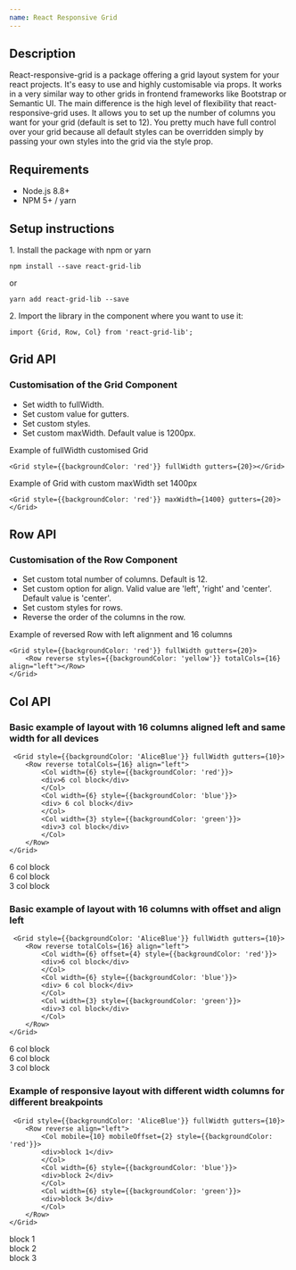 ```yaml
---
name: React Responsive Grid
---
```


## Description

React-responsive-grid is a package offering a grid layout system for your react projects. It's easy to use and highly customisable via props. It works in a very similar way to other grids in frontend frameworks like Bootstrap or Semantic UI. The main difference is the high level of flexibility that react-responsive-grid uses. It allows you to set up the number of columns you want for your grid (default is set to 12). You pretty much have full control over your grid because all default styles can be overridden simply by passing your own styles into the grid via the style prop.


## Requirements
- Node.js 8.8+
- NPM 5+ / yarn


## Setup instructions

1\. Install the package with npm or yarn
 ```
 npm install --save react-grid-lib
 ```
 or

 ```
 yarn add react-grid-lib --save
 ```


2\. Import the library in the component where you want to use it:

```
import {Grid, Row, Col} from 'react-grid-lib';
```


## Grid API

<PropsTable of={Grid} />

### Customisation of the Grid Component
- Set width to fullWidth.
- Set custom value for gutters.
- Set custom styles.
- Set custom maxWidth. Default value is 1200px.

Example of fullWidth customised Grid
```
<Grid style={{backgroundColor: 'red'}} fullWidth gutters={20}></Grid>
```
Example of Grid with custom maxWidth set 1400px
```
<Grid style={{backgroundColor: 'red'}} maxWidth={1400} gutters={20}></Grid>
```

## Row API
<PropsTable of={Row} />

### Customisation of the Row Component
- Set custom total number of columns. Default is 12.
- Set custom option for align. Valid value are 'left', 'right' and 'center'. Default value is 'center'.
- Set custom styles for rows.
- Reverse the order of the columns in the row. 

Example of reversed Row with left alignment and 16 columns
```
<Grid style={{backgroundColor: 'red'}} fullWidth gutters={20}>
    <Row reverse styles={{backgroundColor: 'yellow'}} totalCols={16} align="left"></Row>
</Grid>
```


## Col API
<PropsTable of={Col} />

### Basic example of layout with 16 columns aligned left and same width for all devices

```
 <Grid style={{backgroundColor: 'AliceBlue'}} fullWidth gutters={10}>
    <Row reverse totalCols={16} align="left">
        <Col width={6} style={{backgroundColor: 'red'}}>
        <div>6 col block</div>
        </Col>
        <Col width={6} style={{backgroundColor: 'blue'}}>
        <div> 6 col block</div>
        </Col>
        <Col width={3} style={{backgroundColor: 'green'}}>
        <div>3 col block</div>
        </Col>
    </Row>
</Grid>
```

<Playground>
    <Grid style={{backgroundColor: 'AliceBlue'}} fullWidth gutters={10}>
        <Row reverse totalCols={16} align="left">
          <Col width={6} style={{backgroundColor: 'red'}}>
          <div>6 col block</div>
          </Col>
          <Col width={6} style={{backgroundColor: 'blue'}}>
          <div> 6 col block</div>
          </Col>
          <Col width={3} style={{backgroundColor: 'green'}}>
          <div>3 col block</div>
          </Col>
        </Row>
    </Grid>
</Playground>

### Basic example of layout with 16 columns with offset and align left

```
 <Grid style={{backgroundColor: 'AliceBlue'}} fullWidth gutters={10}>
    <Row reverse totalCols={16} align="left">
        <Col width={6} offset={4} style={{backgroundColor: 'red'}}>
        <div>6 col block</div>
        </Col>
        <Col width={6} style={{backgroundColor: 'blue'}}>
        <div> 6 col block</div>
        </Col>
        <Col width={3} style={{backgroundColor: 'green'}}>
        <div>3 col block</div>
        </Col>
    </Row>
</Grid>
```

<Playground>
    <Grid style={{backgroundColor: 'AliceBlue'}} fullWidth gutters={10}>
        <Row reverse totalCols={16} align="left">
          <Col width={6} offset={4} style={{backgroundColor: 'red'}}>
          <div>6 col block</div>
          </Col>
          <Col width={6} style={{backgroundColor: 'blue'}}>
          <div> 6 col block</div>
          </Col>
          <Col width={3} style={{backgroundColor: 'green'}}>
          <div>3 col block</div>
          </Col>
        </Row>
    </Grid>
</Playground>

### Example of responsive layout with different width columns for different breakpoints

```
 <Grid style={{backgroundColor: 'AliceBlue'}} fullWidth gutters={10}>
    <Row reverse align="left">
        <Col mobile={10} mobileOffset={2} style={{backgroundColor: 'red'}}>
        <div>block 1</div>
        </Col>
        <Col width={6} style={{backgroundColor: 'blue'}}>
        <div>block 2</div>
        </Col>
        <Col width={6} style={{backgroundColor: 'green'}}>
        <div>block 3</div>
        </Col>
    </Row>
</Grid>
```

<Playground>
    <Grid style={{backgroundColor: 'AliceBlue'}} fullWidth gutters={10}>
        <Row reverse align="left">
            <Col mobile={10} mobileOffset={2} phablet={6} tablet={4} tabletOffset={8} desktop={4} wideDesktop={3} style={{backgroundColor: 'red'}}>
            <div>block 1</div>
            </Col>
            <Col width={6} phablet={6} tablet={8} desktop={4} wideDesktop={6} style={{backgroundColor: 'blue'}}>
            <div>block 2</div>
            </Col>
            <Col width={6} phablet={12} tablet={4} desktop={4} wideDesktop={3} style={{backgroundColor: 'green'}}>
            <div>block 3</div>
            </Col>
        </Row>
    </Grid>
</Playground>

